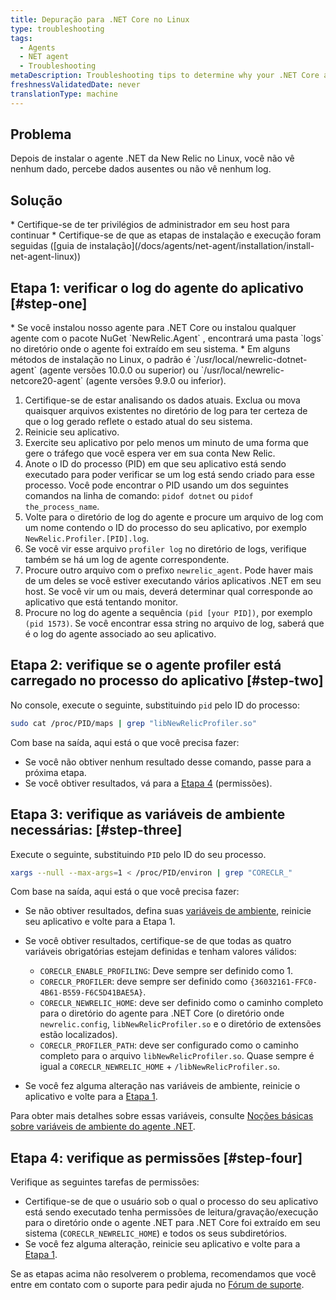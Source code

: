 ```yaml
---
title: Depuração para .NET Core no Linux
type: troubleshooting
tags:
  - Agents
  - NET agent
  - Troubleshooting
metaDescription: Troubleshooting tips to determine why your .NET Core application running on Linux isn't reporting to New Relic.
freshnessValidatedDate: never
translationType: machine
---
```


## Problema

Depois de instalar o agente .NET da New Relic no Linux, você não vê nenhum dado, percebe dados ausentes ou não vê nenhum log.

## Solução

<Callout variant="important">
  * Certifique-se de ter privilégios de administrador em seu host para continuar
  * Certifique-se de que as etapas de instalação e execução foram seguidas ([guia de instalação](/docs/agents/net-agent/installation/install-net-agent-linux))
</Callout>

## Etapa 1: verificar o log do agente do aplicativo [#step-one]

<Callout variant="tip">
  * Se você instalou nosso agente para .NET Core ou instalou qualquer agente com o pacote NuGet `NewRelic.Agent` , encontrará uma pasta `logs` no diretório onde o agente foi extraído em seu sistema.
  * Em alguns métodos de instalação no Linux, o padrão é `/usr/local/newrelic-dotnet-agent` (agente versões 10.0.0 ou superior) ou `/usr/local/newrelic-netcore20-agent` (agente versões 9.9.0 ou inferior).
</Callout>

1. Certifique-se de estar analisando os dados atuais. Exclua ou mova quaisquer arquivos existentes no diretório de log para ter certeza de que o log gerado reflete o estado atual do seu sistema.
2. Reinicie seu aplicativo.
3. Exercite seu aplicativo por pelo menos um minuto de uma forma que gere o tráfego que você espera ver em sua conta New Relic.
4. Anote o ID do processo (PID) em que seu aplicativo está sendo executado para poder verificar se um log está sendo criado para esse processo. Você pode encontrar o PID usando um dos seguintes comandos na linha de comando: `pidof dotnet` ou `pidof the_process_name`.
5. Volte para o diretório de log do agente e procure um arquivo de log com um nome contendo o ID do processo do seu aplicativo, por exemplo `NewRelic.Profiler.[PID].log`.
6. Se você vir esse arquivo `profiler log` no diretório de logs, verifique também se há um log de agente correspondente.
7. Procure outro arquivo com o prefixo `newrelic_agent`. Pode haver mais de um deles se você estiver executando vários aplicativos .NET em seu host. Se você vir um ou mais, deverá determinar qual corresponde ao aplicativo que está tentando monitor.
8. Procure no log do agente a sequência `(pid [your PID])`, por exemplo `(pid 1573)`. Se você encontrar essa string no arquivo de log, saberá que é o log do agente associado ao seu aplicativo.

## Etapa 2: verifique se o agente profiler está carregado no processo do aplicativo [#step-two]

No console, execute o seguinte, substituindo `pid` pelo ID do processo:

```bash
sudo cat /proc/PID/maps | grep "libNewRelicProfiler.so"
```

Com base na saída, aqui está o que você precisa fazer:

* Se você não obtiver nenhum resultado desse comando, passe para a próxima etapa.
* Se você obtiver resultados, vá para a [Etapa 4](#step-four) (permissões).

## Etapa 3: verifique as variáveis de ambiente necessárias: [#step-three]

Execute o seguinte, substituindo `PID` pelo ID do seu processo.

```bash
xargs --null --max-args=1 < /proc/PID/environ | grep "CORECLR_"
```

Com base na saída, aqui está o que você precisa fazer:

* Se não obtiver resultados, defina suas [variáveis de ambiente](https://discuss.newrelic.com/t/relic-solution-net-core-agent-required-environment-variables/68972), reinicie seu aplicativo e volte para a Etapa 1.

* Se você obtiver resultados, certifique-se de que todas as quatro variáveis obrigatórias estejam definidas e tenham valores válidos:

  * `CORECLR_ENABLE_PROFILING`: Deve sempre ser definido como 1.
  * `CORECLR_PROFILER`: deve sempre ser definido como `{36032161-FFC0-4B61-B559-F6C5D41BAE5A}`.
  * `CORECLR_NEWRELIC_HOME`: deve ser definido como o caminho completo para o diretório do agente para .NET Core (o diretório onde `newrelic.config`, `libNewRelicProfiler.so` e o diretório de extensões estão localizados).
  * `CORECLR_PROFILER_PATH`: deve ser configurado como o caminho completo para o arquivo `libNewRelicProfiler.so`. Quase sempre é igual a `CORECLR_NEWRELIC_HOME` + `/libNewRelicProfiler.so`.

* Se você fez alguma alteração nas variáveis de ambiente, reinicie o aplicativo e volte para a [Etapa 1](#step-one).

Para obter mais detalhes sobre essas variáveis, consulte [Noções básicas sobre variáveis de ambiente do agente .NET](/docs/apm/agents/net-agent/other-installation/understanding-net-agent-environment-variables/).

## Etapa 4: verifique as permissões [#step-four]

Verifique as seguintes tarefas de permissões:

* Certifique-se de que o usuário sob o qual o processo do seu aplicativo está sendo executado tenha permissões de leitura/gravação/execução para o diretório onde o agente .NET para .NET Core foi extraído em seu sistema (`CORECLR_NEWRELIC_HOME`) e todos os seus subdiretórios.
* Se você fez alguma alteração, reinicie seu aplicativo e volte para a [Etapa 1](#step-one).

Se as etapas acima não resolverem o problema, recomendamos que você entre em contato com o suporte para pedir ajuda no [Fórum de suporte](https://discuss.newrelic.com/).
